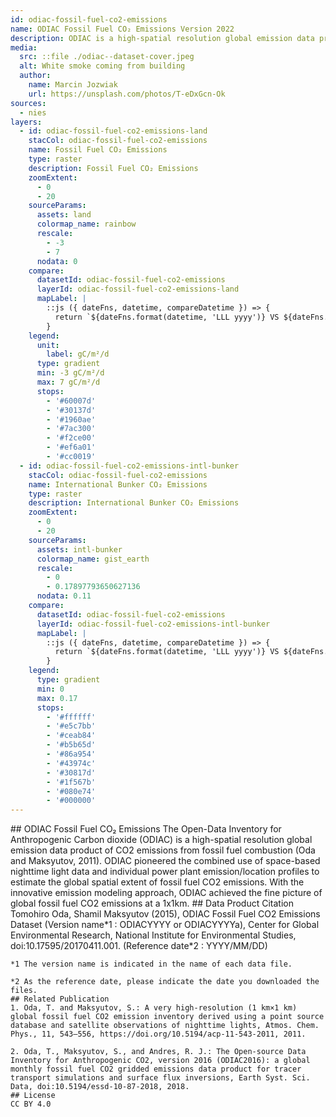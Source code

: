 ```yaml
---
id: odiac-fossil-fuel-co2-emissions
name: ODIAC Fossil Fuel CO₂ Emissions Version 2022
description: ODIAC is a high-spatial resolution global emission data product of CO₂ emissions
media:
  src: ::file ./odiac--dataset-cover.jpeg
  alt: White smoke coming from building
  author:
    name: Marcin Jozwiak
    url: https://unsplash.com/photos/T-eDxGcn-Ok
sources:
  - nies
layers:
  - id: odiac-fossil-fuel-co2-emissions-land
    stacCol: odiac-fossil-fuel-co2-emissions
    name: Fossil Fuel CO₂ Emissions
    type: raster
    description: Fossil Fuel CO₂ Emissions
    zoomExtent:
      - 0
      - 20
    sourceParams:
      assets: land
      colormap_name: rainbow
      rescale:
        - -3
        - 7
      nodata: 0
    compare:
      datasetId: odiac-fossil-fuel-co2-emissions
      layerId: odiac-fossil-fuel-co2-emissions-land
      mapLabel: |
        ::js ({ dateFns, datetime, compareDatetime }) => {
          return `${dateFns.format(datetime, 'LLL yyyy')} VS ${dateFns.format(compareDatetime, 'LLL yyyy')}`;
        }
    legend:
      unit: 
        label: gC/m²/d
      type: gradient
      min: -3 gC/m²/d
      max: 7 gC/m²/d
      stops:
        - '#60007d'
        - '#30137d'
        - '#1960ae'
        - '#7ac300'
        - '#f2ce00'
        - '#ef6a01'
        - '#cc0019'
  - id: odiac-fossil-fuel-co2-emissions-intl-bunker
    stacCol: odiac-fossil-fuel-co2-emissions
    name: International Bunker CO₂ Emissions
    type: raster
    description: International Bunker CO₂ Emissions
    zoomExtent:
      - 0
      - 20
    sourceParams:
      assets: intl-bunker
      colormap_name: gist_earth
      rescale:
        - 0
        - 0.17897793650627136
      nodata: 0.11
    compare:
      datasetId: odiac-fossil-fuel-co2-emissions
      layerId: odiac-fossil-fuel-co2-emissions-intl-bunker
      mapLabel: |
        ::js ({ dateFns, datetime, compareDatetime }) => {
          return `${dateFns.format(datetime, 'LLL yyyy')} VS ${dateFns.format(compareDatetime, 'LLL yyyy')}`;
        }
    legend:
      type: gradient
      min: 0
      max: 0.17
      stops:
        - '#ffffff'
        - '#e5c7bb'
        - '#ceab84'
        - '#b5b65d'
        - '#86a954'
        - '#43974c'
        - '#30817d'
        - '#1f567b'
        - '#080e74'
        - '#000000'
---
```


<Block>
  <Prose>
    ## ODIAC Fossil Fuel CO₂ Emissions
    The Open-Data Inventory for Anthropogenic Carbon dioxide (ODIAC) is a high-spatial resolution global emission data product of CO2 emissions from fossil fuel combustion (Oda and Maksyutov, 2011). ODIAC pioneered the combined use of space-based nighttime light data and individual power plant emission/location profiles to estimate the global spatial extent of fossil fuel CO2 emissions. With the innovative emission modeling approach, ODIAC achieved the fine picture of global fossil fuel CO2 emissions at a 1x1km.
    ## Data Product Citation
    Tomohiro Oda, Shamil Maksyutov (2015), ODIAC Fossil Fuel CO2 Emissions Dataset (Version name*1 : ODIACYYYY or ODIACYYYYa), Center for Global Environmental Research, National Institute for Environmental Studies, doi:10.17595/20170411.001. (Reference date*2 : YYYY/MM/DD)
    
    *1 The version name is indicated in the name of each data file.
    
    *2 As the reference date, please indicate the date you downloaded the files.
    ## Related Publication
    1. Oda, T. and Maksyutov, S.: A very high-resolution (1 km×1 km) global fossil fuel CO2 emission inventory derived using a point source database and satellite observations of nighttime lights, Atmos. Chem. Phys., 11, 543–556, ﻿https://doi.org/10.5194/acp-11-543-2011﻿, 2011.
    
    2. Oda, T., Maksyutov, S., and Andres, R. J.: The Open-source Data Inventory for Anthropogenic CO2, version 2016 (ODIAC2016): a global monthly fossil fuel CO2 gridded emissions data product for tracer transport simulations and surface flux inversions, Earth Syst. Sci. Data, doi:10.5194/essd-10-87-2018, 2018.
    ## License
    CC BY 4.0
  </Prose>
</Block>
